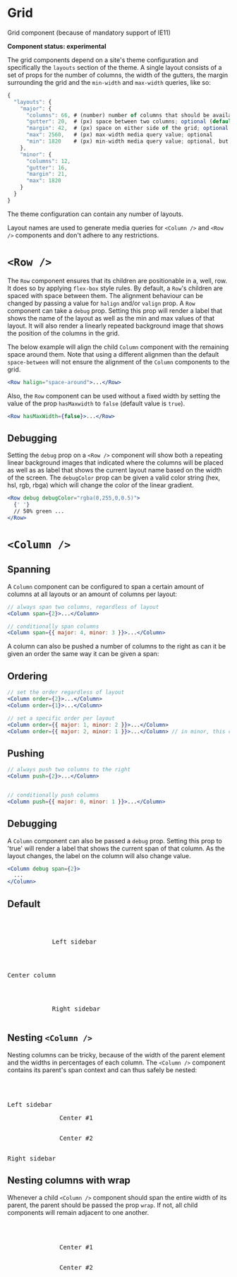 
<Meta title="Headless/Grid" />

# Grid

Grid component (because of mandatory support of IE11)

**Component status: experimental**

The grid components depend on a site's theme configuration and specifically the `layouts` section of the theme. A single layout consists of a set of props for the number of columns, the width of the gutters, the margin surrounding the grid and the `min-width` and `max-width` queries, like so:

```javascript
{
  "layouts": {
    "major": {
      "columns": 66, # (number) number of columns that should be available between the values of max and min; required
      "gutter": 20,  # (px) space between two columns; optional (default: 0)
      "margin": 42,  # (px) space on either side of the grid; optional (default: 0)
      "max": 2560,   # (px) max-width media query value; optional
      "min": 1820    # (px) min-width media query value; optional, but either min or max should be present
    },
    "minor": {
      "columns": 12,
      "gutter": 16,
      "margin": 21,
      "max": 1820
    }
  }
}
```

The theme configuration can contain any number of layouts.

Layout names are used to generate media queries for `<Column />` and `<Row />` components and don't adhere to any restrictions.

# `<Row />`

The `Row` component ensures that its children are positionable in a, well, row. It does so by applying `flex-box` style rules. By default, a `Row`'s children are spaced with space between them. The alignment behaviour can be changed by passing a value for `halign` and/or `valign` prop.
A `Row` component can take a `debug` prop. Setting this prop will render a label that shows the name of the layout as well as the min and max values of that layout. It will also render a linearly repeated background image that shows the position of the columns in the grid.

The below example will align the child `Column` component with the remaining space around them. Note that using a different alignmen than the default `space-between` will not ensure the alignment of the `Column` components to the grid.

```jsx
<Row halign="space-around">...</Row>
```

Also, the `Row` component can be used without a fixed width by setting the value of the prop `hasMaxwidth` to `false` (default value is `true`).

```jsx
<Row hasMaxWidth={false}>...</Row>
```

## Debugging

Setting the `debug` prop on a `<Row />` component will show both a repeating linear background images that indicated where the columns will be placed as well as as label that shows the current layout name based on the width of the screen. The `debugColor` prop can be given a valid color string (hex, hsl, rgb, rbga) which will change the color of the linear gradient.

```jsx
<Row debug debugColor="rgba(0,255,0,0.5)">
  {' '}
  // 50% green ...
</Row>
```

# `<Column />`

## Spanning

A `Column` component can be configured to span a certain amount of columns at all layouts or an amount of columns per layout:

```jsx
// always span two columns, regardless of layout
<Column span={2}>...</Column>

// conditionally span columns
<Column span={{ major: 4, minor: 3 }}>...</Column>
```

A column can also be pushed a number of columns to the right as can it be given an order the same way it can be given a span:

## Ordering

```jsx
// set the order regardless of layout
<Column order={2}>...</Column>
<Column order={1}>...</Column>

// set a specific order per layout
<Column order={{ major: 1, minor: 2 }}>...</Column>
<Column order={{ major: 2, minor: 1 }}>...</Column> // in minor, this column will be the first
```

## Pushing

```jsx
// always push two columns to the right
<Column push={2}>...</Column>


// conditionally push columns
<Column push={{ major: 0, minor: 1 }}>...</Column>
```

## Debugging

A `Column` component can also be passed a `debug` prop. Setting this prop to 'true' will render a label that shows the current span of that column. As the layout changes, the label on the column will also change value.

```jsx
<Column debug span={2}>
  ...
</Column>
```

## Default

<Preview>
  <Story name="Default">
    <Fragment>
      <br />
      <br />
      <Row debug hasMaxWidth={false}>
        <Column
          order={{ small: 2, medium: 1, big: 1, large: 1, xLarge: 1 }}
          span={{ small: 1, medium: 1, big: 1, large: 2, xLarge: 2 }}
        >
          <pre style={{ backgroundColor: 'rebeccapurple', width: '100%' }}>
            Left sidebar
          </pre>
        </Column>
        <Column
          order={{ small: 1, medium: 3, big: 2, large: 2, xLarge: 2 }}
          span={{ small: 1, medium: 2, big: 4, large: 8, xLarge: 8 }}
        >
          <pre style={{ backgroundColor: 'gold', width: '100%' }}>
            <p>Center column</p>
          </pre>
        </Column>
        <Column
          order={{ small: 3, medium: 2, big: 3, large: 3, xLarge: 3 }}
          span={{ small: 1, medium: 1, big: 1, large: 2, xLarge: 2 }}
        >
          <pre style={{ backgroundColor: 'rebeccapurple', width: '100%' }}>
            Right sidebar
          </pre>
        </Column>
      </Row>
    </Fragment>
  </Story>
</Preview>

## Nesting `<Column />`

Nesting columns can be tricky, because of the width of the parent element and the widths in percentages of each column. The `<Column />` component contains its parent's span context and can thus safely be nested:

<Preview>
  <Story name="Nesting columns">
    <Fragment>
      <br />
      <br />
      <Row debug>
        <Column span={{ small: 1, medium: 2, big: 1, large: 2, xLarge: 2 }}>
          <pre>Left sidebar</pre>
        </Column>
        <Column span={{ small: 1, medium: 2, big: 4, large: 8, xLarge: 8 }}>
          <Column
            span={{ small: 1, medium: 1, big: 2, large: 4, xLarge: 6 }}
            debug
          >
            <pre style={{ backgroundColor: 'gold', width: 'inherit' }}>
              Center #1
            </pre>
          </Column>
          <Column
            span={{ small: 1, medium: 1, big: 2, large: 4, xLarge: 2 }}
            debug
          >
            <pre style={{ backgroundColor: 'silver', width: 'inherit' }}>
              Center #2
            </pre>
          </Column>
        </Column>
        <Column span={{ small: 1, medium: 2, big: 1, large: 2, xLarge: 2 }}>
          <pre>Right sidebar</pre>
        </Column>
      </Row>
    </Fragment>
  </Story>
</Preview>

## Nesting columns with wrap

Whenever a child `<Column />` component should span the entire width of its parent, the parent should be passed the prop `wrap`. If not, all child components will remain adjacent to one another.

<Preview>
  <Story name="Nesting columns with wrap">
    <Fragment>
      <br />
      <br />
      <Row debug>
        <Column
          wrap
          span={{ small: 1, medium: 2, big: 4, large: 10, xLarge: 10 }}
          push={{ small: 0, medium: 0, big: 1, large: 1, xLarge: 1 }}
        >
          <Column
            span={{ small: 1, medium: 2, big: 4, large: 7, xLarge: 7 }}
            debug
          >
            <pre style={{ backgroundColor: 'gold', width: 'inherit' }}>
              Center #1
            </pre>
          </Column>
          <Column
            span={{ small: 2, medium: 2, big: 4, large: 3, xLarge: 3 }}
            debug
          >
            <pre style={{ backgroundColor: 'silver', width: 'inherit' }}>
              Center #2
            </pre>
          </Column>
        </Column>
      </Row>
    </Fragment>
  </Story>
</Preview>
